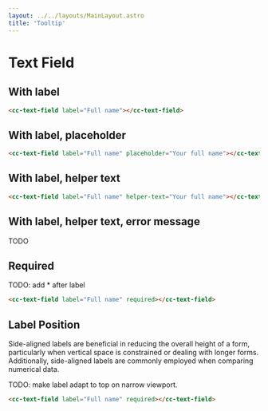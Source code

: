 ```yaml
---
layout: ../../layouts/MainLayout.astro
title: 'Tooltip'
---
```


# Text Field

## With label


<ComponentPreview
  client:load
  component='
    <cc-text-field label="Full name"></cc-text-field>
  '
/>

```html
<cc-text-field label="Full name"></cc-text-field>
```

## With label, placeholder

<ComponentPreview
  client:load
  component='
    <cc-text-field label="Full name" placeholder="Your full name">
    </cc-text-field>
  '
/>

```html
<cc-text-field label="Full name" placeholder="Your full name"></cc-text-field>
```

## With label, helper text

<ComponentPreview
  client:load
  component='
    <cc-text-field label="Full name" helper-text="Your full name">
    </cc-text-field>
  '
/>

```html
<cc-text-field label="Full name" helper-text="Your full name"></cc-text-field>
```

## With label, helper text, error message

TODO

## Required

TODO: add * after label

<ComponentPreview
  client:load
  component='
    <cc-text-field label="Full name" required></cc-text-field>
  '
/>

```html
<cc-text-field label="Full name" required></cc-text-field>
```

## Label Position

Side-aligned labels are beneficial in reducing the overall height of a form, particularly when vertical space is constrained or dealing with longer forms. Additionally, side-aligned labels are commonly employed when comparing numerical data.

TODO: make label adapt to top on narrow viewport.

<ComponentPreview
  client:load
  component='
    <cc-text-field label="Full name" label-position-side></cc-text-field>
  '
/>

```html
<cc-text-field label="Full name" required></cc-text-field>
```